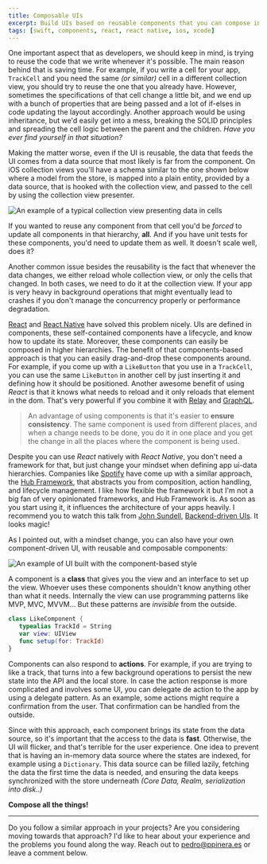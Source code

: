 ```yaml
---
title: Composable UIs
excerpt: Build UIs based on reusable components that you can compose in more complex hierarchies.
tags: [swift, components, react, react native, ios, xcode]
---
```


One important aspect that as developers, we should keep in mind, is trying to reuse the code that we write whenever it's possible. The main reason behind that is saving time. For example, if you write a cell for your app, `TrackCell` and you need the same _(or similar)_ cell in a different collection view, you should try to reuse the one that you already have. However, sometimes the specifications of that cell change a little bit, and we end up with a bunch of properties that are being passed and a lot of if-elses in code updating the layout accordingly. Another approach would be using inheritance, but we'd easily get into a mess, breaking the SOLID principles and spreading the cell logic between the parent and the children. _Have you ever find yourself in that situation?_

Making the matter worse, even if the UI is reusable, the data that feeds the UI comes from a data source that most likely is far from the component. On iOS collection views you'll have a schema similar to the one shown below where a model from the store, is mapped into a plain entity, provided by a data source, that is hooked with the collection view, and passed to the cell by using the collection view presenter.

![An example of a typical collection view presenting data in cells](/images/posts/components-without.png)

If you wanted to reuse any component from that cell you'd be _forced_ to update all components in that hierarchy, **all**. And if you have unit tests for these components, you'd need to update them as well. It doesn't scale well, does it?

Another common issue besides the reusability is the fact that whenever the data changes, we either reload whole collection view, or only the cells that changed. In both cases, we need to do it at the collection view. If your app is very heavy in background operations that might eventually lead to crashes if you don't manage the concurrency properly or performance degradation.

[React](https://facebook.github.io/react/) and [React Native]() have solved this problem nicely. UIs are defined in components, these self-contained components have a lifecycle, and know how to update its state. Moreover, these components can easily be composed in higher hierarchies. The benefit of that components-based approach is that you can easily drag-and-drop these components around. For example, if you come up with a `LikeButton` that you use in a `TrackCell`, you can use the same `LikeButton` in another cell by just inserting it and defining how it should be positioned. Another awesome benefit of using _React_ is that it knows what needs to reload and it only reloads that element in the dom. That's very powerful if you combine it with [Relay](https://facebook.github.io/relay/) and [GraphQL](http://graphql.org/learn/).

> An advantage of using components is that it's easier to **ensure consistency**. The same component is used from different places, and when a change needs to be done, you do it in one place and you get the change in all the places where the component is being used.

Despite you can use _React_ natively with _React Native_, you don't need a framework for that, but just change your mindset when defining app ui-data hierarchies. Companies like [Spotify](https://spotify.com) have come up with a similar approach, the [Hub Framework](https://github.com/spotify/HubFramework), that abstracts you from composition, action handling, and lifecycle management. I like how flexible the framework it but I'm not a big fan of very opinionated frameworks, and Hub Framework is. As soon as you start using it, it influences the architecture of your apps heavily. I recommend you to watch this talk from [John Sundell](https://twitter.com/johnsundell), [Backend-driven UIs](https://www.youtube.com/watch?v=ypk-72mhYBk). It looks magic!

As I pointed out, with a mindset change, you can also have your own component-driven UI, with reusable and composable components:

![An example of UI built with the component-based style](/images/posts/components-with.png)

A component is a **class** that gives you the view and an interface to set up the view. Whoever uses these components shouldn't know anything other than what it needs. Internally the view can use programming patterns like MVP, MVC, MVVM... But these patterns are _invisible_ from the outside.

```swift
class LikeComponent {
   typealias TrackId = String
   var view: UIView
   func setup(for: TrackId)
}
```

Components can also respond to **actions**. For example, if you are trying to like a track, that turns into a few background operations to persist the new state into the API and the local store. In case the action response is more complicated and involves some UI, you can delegate de action to the app by using a delegate pattern. As an example, some actions might require a confirmation from the user. That confirmation can be handled from the outside.

Since with this approach, each component brings its state from the data source, so it's important that the access to the data is **fast**. Otherwise, the UI will flicker, and that's terrible for the user experience. One idea to prevent that is having an in-memory data source where the states are indexed, for example using a `Dictionary`. This data source can be filled lazily, fetching the data the first time the data is needed, and ensuring the data keeps synchronized with the store underneath _(Core Data, Realm, serialization into disk..)_

**Compose all the things!**

---

Do you follow a similar approach in your projects? Are you considering moving towards that approach? I'd like to hear about your experience and the problems you found along the way. Reach out to [pedro@ppinera.es](mailto://pedro@ppinera.es) or leave a comment below.
